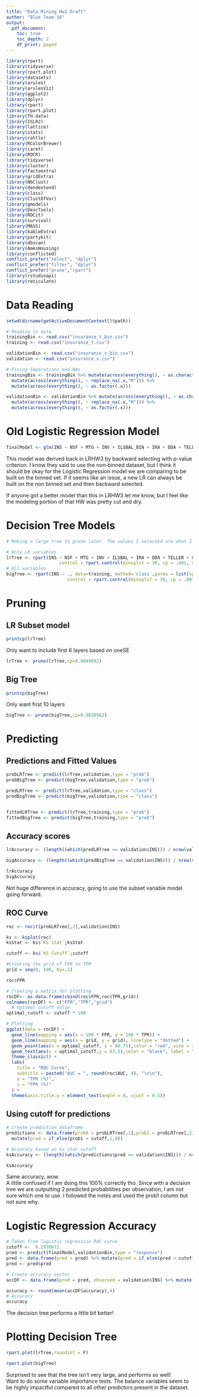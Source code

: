 ```yaml
---
title: "Data Mining Hw2 Draft"
author: "Blue Team 16"
output:
  pdf_document:
    toc: true
    toc_depth: 2
    df_print: paged
---
```

```r
library(rpart)
library(tidyverse)
library(rpart.plot)
library(datasets)
library(arules)
library(arulesViz)
library(ggplot2)
library(dplyr)
library(rpart)
library(rpart.plot)
library(TH.data)
library(ISLR2)
library(lattice)
library(stats)
library(rattle)
library(RColorBrewer)
library(caret)
library(ROCR)
library(tidyverse)  
library(cluster)  
library(factoextra) 
library(gridExtra)
library(NbClust)
library(dendextend)
library(class)
library(ClustOfVar)
library(gmodels)
library(DescTools)
library(ROCit)
library(survival)
library(MASS)
library(kableExtra)
library(partykit)
library(dbscan)
library(AmesHousing)
library(conflicted)
conflict_prefer("select", "dplyr")
conflict_prefer("filter", "dplyr")
conflict_prefer("prune","rpart")
library(rstudioapi)
library(reticulate)
```


# Data Reading
```r
setwd(dirname(getActiveDocumentContext()$path))

# Reading in data
trainingBin <- read.csv("insurance_t_bin.csv") 
training <- read.csv("insurance_t.csv") 

validationBin <- read.csv("insurance_v_bin.csv") 
validation <- read.csv("insurance_v.csv") 

# Fixing Separations and NAs
trainingBin <- trainingBin %>% mutate(across(everything(), ~ as.character(.x))) %>% 
  mutate(across(everything(), ~ replace_na(.x,"M"))) %>% 
  mutate(across(everything(), ~ as.factor(.x)))

validationBin <- validationBin %>% mutate(across(everything(), ~ as.character(.x))) %>% 
  mutate(across(everything(), ~ replace_na(.x,"M"))) %>% 
  mutate(across(everything(), ~ as.factor(.x)))
```

# Old Logistic Regression Model
```r
finalModel <- glm(INS ~ NSF + MTG + INV + ILSBAL_BIN + IRA + DDA + TELLER_BIN + CC + ATMAMT_BIN + CHECKS_BIN + MMBAL_BIN + CDBAL_BIN + DDABAL_BIN + SAVBAL_BIN + DDA:IRA,family = binomial(link = "logit"),data = trainingBin)
```


This model was derived back in LRHW3 by backward selecting with p-value criterion. I know they said to use the non-binned dataset, but I think it should be okay for the Logistic Regression model we are comparing to be built on the binned set. If it seems like an issue, a new LR can always be built on the non binned set and then backward selected.  
  
  If anyone got a better model than this in LRHW3 let me know, but I feel like the modeling portion of that HW was pretty cut and dry.

# Decision Tree Models
```r
# Making a large tree to prune later. The values I selected are what I came to after playing around with various models.

# Only LR variables
lrTree <- rpart(INS ~ NSF + MTG + INV + ILSBAL + IRA + DDA + TELLER + CC + ATMAMT + CHECKS + MMBAL + CDBAL + DDABAL + SAVBAL, data=training, method='class',parms = list(split="gini"),
                    control = rpart.control(minsplit = 30, cp = .001, maxdepth = 6))
# All variables
bigTree <- rpart(INS ~ ., data=training, method='class',parms = list(split="gini"),
                       control = rpart.control(minsplit = 30, cp = .001, maxdepth = 6))
```


# Pruning

## LR Subset model
```r
printcp(lrTree)
```
Only want to include first 6 layers based on oneSE
```r
lrTree <- prune(lrTree,cp=0.0049692)
```

## Big Tree

```r
printcp(bigTree)
```

Only want first 10 layers

```r
bigTree <- prune(bigTree,cp=0.0020562)
```


# Predicting 

## Predictions and Fitted Values
```r
probLRTree <- predict(lrTree,validation,type = "prob")
probBigTree <- predict(bigTree,validation,type = "prob")

predLRTree <- predict(lrTree,validation,type = "class")
predBigTree <- predict(bigTree,validation,type = "class")


fittedLRTree <- predict(lrTree,training,type = "prob")
fittedBigTree <- predict(bigTree,training,type = "prob")
```

## Accuracy scores
```r
lrAccuracy <- (length((which(predLRTree == validation$INS))) / nrow(validation))

bigAccuracy <- (length((which(predBigTree == validation$INS))) / nrow(validation))

lrAccuracy
bigAccuracy
```
Not huge difference in accuracy, going to use the subset variable model going forward.

## ROC Curve
```r
roc <- rocit(probLRTree[,2],validation$INS)

ks <- ksplot(roc)
ksStat <- ks$`KS stat`;ksStat

cutoff <- ks$`KS Cutoff`;cutoff
```

```r
#Creating the grid of FPR to TPR
grid = seq(0, 100, by=.1)

roc$FPR

# Creating a matrix for plotting
rocDF<- as.data.frame(cbind(roc$FPR,roc$TPR,grid))
colnames(rocDF) <- c("FPR","TPR","grid")
  # Optimal cutoff value
optimal_cutoff <- cutoff * 100

# Plotting
ggplot(data = rocDF) + 
  geom_line(mapping = aes(x = 100 * FPR, y = 100 * TPR)) + 
  geom_line(mapping = aes(x = grid, y = grid), linetype = "dotted") + 
  geom_point(aes(x = optimal_cutoff, y = 80.75),color = "red", size = 3) +  
  geom_text(aes(x = optimal_cutoff,y = 83.5),color = "black", label = "Optimal Cutoff",vjust = -2.2) + 
  theme_classic() +
  labs(
    title = "ROC Curve",
    subtitle = paste0("AUC = ", round(roc$AUC, 4), "\n\n"),
    y = "TPR (%)",
    x = "FPR (%)"
  ) + 
  theme(axis.title.y = element_text(angle = 0, vjust = 0.5))
```


## Using cutoff for predictions
```r
# Create prediction dataframe
predictions <- data.frame(prob0 = probLRTree[,1],prob1 = probLRTree[,2]) %>% 
  mutate(pred = if_else(prob1 > cutoff,1,0))

# Accuracy based on ks stat cutoff
ksAccuracy <- (length((which(predictions$pred == validation$INS))) / nrow(validation))

ksAccuracy
```
Same accuracy, wow.  
A little confused if I am doing this 100% correctly tho. Since with a decision tree we are outputting 2 predicted probabilities per observation, I am not sure which one to use. I followed the notes and used the prob1 column but not sure why.


# Logistic Regression Accuracy
```r
# Taken from logistic regression ROC curve
cutoff <-  0.2970672
pred <- predict(finalModel,validationBin,type = "response")
pred <- data.frame(pred = pred) %>% mutate(pred = if_else(pred > cutoff,1,0))
pred <- pred$pred

# Create accuracy vector
accDF <- data.frame(pred = pred, observed = validation$INS) %>% mutate(accuracy = if_else(pred == observed,1,0))

accuracy <- round(mean(accDF$accuracy),4)
# Accuracy 
accuracy
```

The decision tree performs a little bit better! 

# Plotting Decision Tree
```r
rpart.plot(lrTree,roundint = F)

rpart.plot(bigTree)

```


Surprised to see that the tree isn't very large, and performs so well!  
Want to do some variable importance tests. The balance variables seem to be highly impactful compared to all other predictors present in the dataset.

